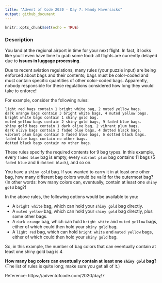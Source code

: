 ```yaml
---
title: "Advent of Code 2020 - Day 7: Handy Haversacks"
output: github_document
---
```


```r
knitr::opts_chunk$set(echo = TRUE)
```
### Description

You land at the regional airport in time for your next flight. In fact, it looks like you'll even have time to grab some food: all flights are currently delayed due to __issues in luggage processing__.

Due to recent aviation regulations, many rules (your puzzle input) are being enforced about bags and their contents; bags must be color-coded and must contain specific quantities of other color-coded bags. Apparently, nobody responsible for these regulations considered how long they would take to enforce!

For example, consider the following rules:

```
light red bags contain 1 bright white bag, 2 muted yellow bags.
dark orange bags contain 3 bright white bags, 4 muted yellow bags.
bright white bags contain 1 shiny gold bag.
muted yellow bags contain 2 shiny gold bags, 9 faded blue bags.
shiny gold bags contain 1 dark olive bag, 2 vibrant plum bags.
dark olive bags contain 3 faded blue bags, 4 dotted black bags.
vibrant plum bags contain 5 faded blue bags, 6 dotted black bags.
faded blue bags contain no other bags.
dotted black bags contain no other bags.
```
These rules specify the required contents for 9 bag types. In this example, every `faded blue` bag is empty, every `vibrant plum` bag contains 11 bags (5 `faded blue` and 6 `dotted black`), and so on.

You have a `shiny gold` bag. If you wanted to carry it in at least one other bag, how many different bag colors would be valid for the outermost bag? (In other words: how many colors can, eventually, contain at least one `shiny gold` bag?)

In the above rules, the following options would be available to you:

- A `bright white` bag, which can hold your `shiny gold` bag directly.
- A `muted yellow` bag, which can hold your `shiny gold` bag directly, plus some other bags.
- A `dark orange` bag, which can hold `bright white` and `muted yellow` bags, either of which could then hold your `shiny gold` bag.
- A `light red` bag, which can hold `bright white` and `muted yellow` bags, either of which could then hold your `shiny gold` bag.

So, in this example, the number of bag colors that can eventually contain at least one shiny gold bag is 4.

__How many bag colors can eventually contain at least one `shiny gold` bag?__ (The list of rules is quite long; make sure you get all of it.)

Reference: https://adventofcode.com/2020/day/7

